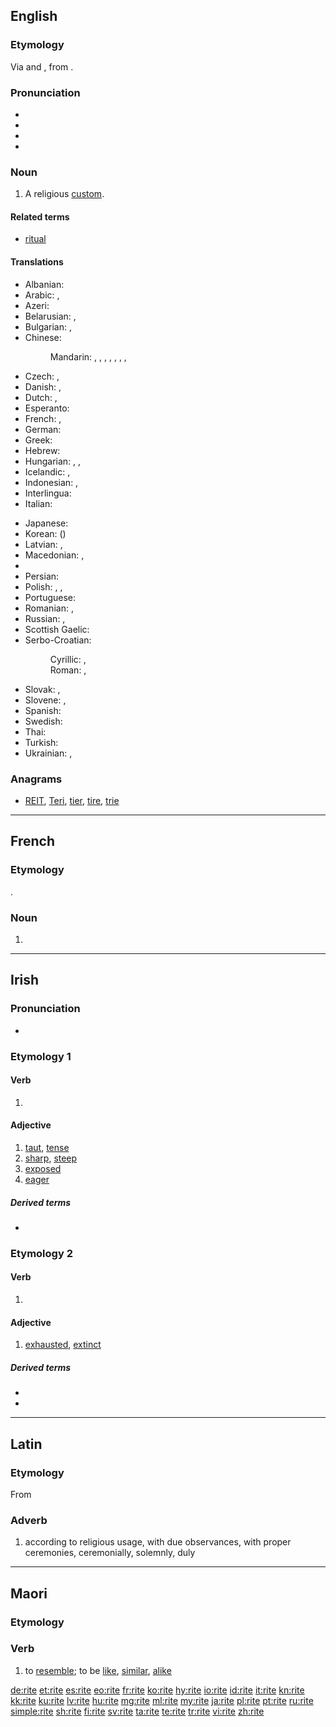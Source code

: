 ==English==
{{wikipedia}}

===Etymology===
Via {{etyl|enm|en}} and {{etyl|fro|en}}, from {{etyl|la|en}} {{term|ritus|lang=la}}.

===Pronunciation===
* <!--rīt, -->{{IPA|/ɹaɪt/}}
* {{audio|en-us-rite.ogg|Audio (US)|lang=en}}
* {{rhymes|aɪt}}
* {{homophones|right|wright|Wright|write|lang=en}}

===Noun===
{{en-noun}}

# A religious [[custom]].

====Related terms====
* [[ritual]]

====Translations====
{{trans-top|ritual}}
* Albanian: {{t+|sq|rit}}
* Arabic: {{t|ar|طَقْس دِينِيّ|m|tr=ṭáqs dīniyy|sc=Arab}}, {{t|ar|شَعِيرَة|f|tr=šaʿīra|sc=Arab}}
* Azeri: {{t|az|ayin}}
* Belarusian: {{t|be|абрад|m|tr=abrád|sc=Cyrl}}, {{t|be|рытуал|m|tr=rytuál|sc=Cyrl}}
* Bulgarian: {{t+|bg|обред|m|tr=obred|sc=Cyrl}}, {{t+|bg|ритуал|m|tr=rituál|sc=Cyrl}}
* Chinese:
*: Mandarin: {{t+|cmn|儀|sc=Hani}}, {{t+|cmn|仪|tr=yí|sc=Hani}}, {{t+|cmn|儀式|sc=Hani}}, {{t+|cmn|仪式|tr=yíshì|sc=Hani}}, {{t|cmn|典禮|sc=Hani}}, {{t+|cmn|典礼|tr=diǎnlǐ|sc=Hani}}, {{t+|cmn|禮|sc=Hani}}, {{t+|cmn|礼|tr=lǐ|sc=Hani}}
* Czech: {{t|cs|obřad|m}}, {{t|cs|rituál|m}}
* Danish: {{t|da|rite|c}}, {{t|da|ritus|c}}
* Dutch: {{t|nl|ritus|f}}, {{t|nl|kerkgebruik|n}}
* Esperanto: {{t+|eo|rito}}
* French: {{t+|fr|rit}}, {{t+|fr|rite|m}}
* German: {{t+|de|Ritus|m}}
* Greek: {{t+|el|τελετουργία|f|tr=teletourgía}}
* Hebrew: {{t+|he|פולחן|m|tr=pulkhan}}
* Hungarian: {{t+|hu|szertartás}}, {{t+|hu|ceremónia}}, {{t+|hu|rítus}}
* Icelandic: {{t|is|helgiathöfn|f}}, {{t+|is|helgisiður|m}}
* Indonesian: {{t+|id|upacara}}, {{t+|id|ritus}}
* Interlingua: {{t|ia|rito}}
* Italian: {{t+|it|rito|m}}
{{trans-mid}}
* Japanese: {{t+|ja|儀式|tr=[[ぎしき]], gishiki|sc=Jpan}}
* Korean: {{t+|ko|의식|tr=uisik|sc=Kore}} ({{t+|ko|儀式|sc=Kore}})
* Latvian: {{t+|lv|rits|m}}, {{t+|lv|rituāls|m}}
* Macedonian: {{t|mk|обред|m|tr=obred|sc=Cyrl}}, {{t|mk|ритуал|m|tr=ritual|sc=Cyrl}}
* {{trreq|ang}}
* Persian: {{t+|fa|آیین|tr=âyin|sc=fa-Arab}}
* Polish: {{t+|pl|rytuał|m}}, {{t|pl|obrządek|m}}, {{t+|pl|obrzęd|m}}
* Portuguese: {{t+|pt|rito|m}}
* Romanian: {{t+|ro|ritual|n}}, {{t+|ro|rit|n}}
* Russian: {{t+|ru|обряд|m|tr=obrjád}}, {{t+|ru|ритуал|m|tr=rituál}}
* Scottish Gaelic: {{t|gd|deas-ghnàth|m}}
* Serbo-Croatian:
*: Cyrillic: {{t|sh|обред|m}}, {{t|sh|ритуал|m}}
*: Roman: {{t|sh|obred|m}}, {{t|sh|ritual|m}}
* Slovak: {{t|sk|obrad|m}}, {{t|sk|rituál|m}}
* Slovene: {{t+|sl|obred|m}}, {{t|sl|ritual|m}}
* Spanish: {{t+|es|rito|m}}
* Swedish: {{t+|sv|rit|c}}
* Thai: {{t+|th|พิธี|tr=pítee|sc=Thai}}
* Turkish: {{t+|tr|ayin}}
* Ukrainian: {{t|uk|обряд|m|tr=obrjád|sc=Cyrl}}, {{t|uk|ритуал|m|tr=rytuál|sc=Cyrl}}
{{trans-bottom}}

===Anagrams===
* [[REIT#English|REIT]], [[Teri#English|Teri]], [[tier#English|tier]], [[tire#English|tire]], [[trie#English|trie]]

----

==French==

===Etymology===
{{borrowing|la|ritus|lang=fr}}.

===Noun===
{{fr-noun|m}}

# {{l|en|rite}}

----

==Irish==

===Pronunciation===
* {{IPA|lang=ga|[ˈɾˠɪtʲɪ]}}

===Etymology 1===

====Verb====
{{head|ga|past participle}}

# {{past participle of|righ|lang=ga}}

====Adjective====
{{head|ga|adjective}}

# [[taut]], [[tense]]
# [[sharp]], [[steep]]
# [[exposed]] {{qualifier|'''{{l|ga|le}}''', to}}
# [[eager]] {{qualifier|'''{{l|ga|chun}}''', for}}

=====Derived terms=====
* {{l|ga|riteacht}}

===Etymology 2===

====Verb====
{{head|ga|past participle}}

# {{past participle of|rith|lang=ga}}

====Adjective====
{{head|ga|adjective}}

# [[exhausted]], [[extinct]]

=====Derived terms=====
* {{l|ga|rite anuas}}
* {{l|ga|rite síos}}

----

==Latin==

===Etymology===
From {{term|ritus|rītus|rite, custom|lang=la}}

===Adverb===
{{la-adv|rite|rite|-}}

# according to religious usage, with due observances, with proper ceremonies, ceremonially, solemnly, duly

----

==Maori==

===Etymology===
{{rfe|lang=mi}}

===Verb===
{{mi-verb}}

# to [[resemble]]; to be [[like]], [[similar]], [[alike]]

[[de:rite]]
[[et:rite]]
[[es:rite]]
[[eo:rite]]
[[fr:rite]]
[[ko:rite]]
[[hy:rite]]
[[io:rite]]
[[id:rite]]
[[it:rite]]
[[kn:rite]]
[[kk:rite]]
[[ku:rite]]
[[lv:rite]]
[[hu:rite]]
[[mg:rite]]
[[ml:rite]]
[[my:rite]]
[[ja:rite]]
[[pl:rite]]
[[pt:rite]]
[[ru:rite]]
[[simple:rite]]
[[sh:rite]]
[[fi:rite]]
[[sv:rite]]
[[ta:rite]]
[[te:rite]]
[[tr:rite]]
[[vi:rite]]
[[zh:rite]]